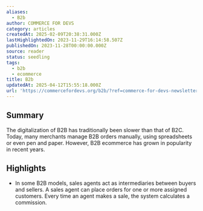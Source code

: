 ```yaml
---
aliases:
  - B2b
author: COMMERCE FOR DEVS
category: articles
createdAt: 2025-02-09T20:38:31.000Z
lastHighlightedOn: 2023-11-29T16:14:58.507Z
publishedOn: 2023-11-28T00:00:00.000Z
source: reader
status: seedling
tags:
  - b2b
  - ecommerce
title: B2b
updatedAt: 2025-04-12T15:55:18.000Z
url: 'https://commercefordevs.org/b2b/?ref=commerce-for-devs-newsletter'
---
```

## Summary

The digitalization of B2B has traditionally been slower than that of B2C. Today, many merchants manage B2B orders manually, using spreadsheets or even pen and paper. However, B2B ecommerce has grown in popularity in recent years.

## Highlights

- In some B2B models, sales agents act as intermediaries between buyers and sellers. A sales agent can place orders for one or more assigned customers. Every time an agent makes a sale, the system calculates a commission.
